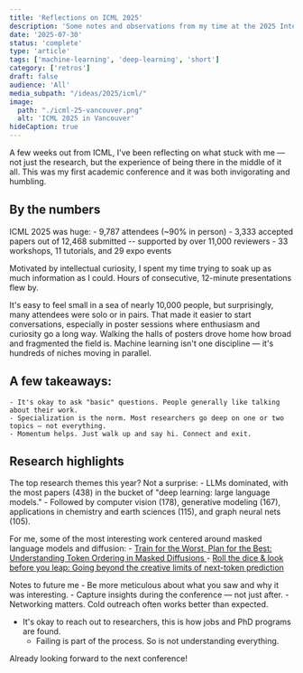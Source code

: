```yaml
---
title: 'Reflections on ICML 2025'
description: 'Some notes and observations from my time at the 2025 International Conference for Machine Learning (ICML)'
date: '2025-07-30'
status: 'complete'
type: 'article'
tags: ['machine-learning', 'deep-learning', 'short']
category: ['retros']
draft: false
audience: 'All'
media_subpath: "/ideas/2025/icml/"
image:
  path: "./icml-25-vancouver.png"
  alt: 'ICML 2025 in Vancouver'
hideCaption: true
---
```


A few weeks out from ICML, I've been reflecting on what stuck with me — not just the research, but the experience of being there in the middle of it all. This was my first academic conference and it was both invigorating and humbling.

## By the numbers

ICML 2025 was huge:
	- 9,787 attendees (~90% in person)
	- 3,333 accepted papers out of 12,468 submitted -- supported by over 11,000 reviewers
	- 33 workshops, 11 tutorials, and 29 expo events

Motivated by intellectual curiosity, I spent my time trying to  soak up as much information as I could. Hours of consecutive, 12-minute presentations flew by.

It's easy to feel small in a sea of nearly 10,000 people, but surprisingly, many attendees were solo or in pairs. That made it easier to start conversations, especially in poster sessions where enthusiasm and curiosity go a long way. Walking the halls of posters drove home how broad and fragmented the field is. Machine learning isn't one discipline — it's hundreds of niches moving in parallel.

## A few takeaways:
	- It's okay to ask "basic" questions. People generally like talking about their work.
	- Specialization is the norm. Most researchers go deep on one or two topics — not everything.
	- Momentum helps. Just walk up and say hi. Connect and exit.

## Research highlights

The top research themes this year? Not a surprise:
	- LLMs dominated, with the most papers (438) in the bucket of "deep learning: large language models." 
	- Followed by computer vision (178), generative modeling (167), applications in chemistry and earth sciences (115), and graph neural nets (105).

For me, some of the most interesting work centered around masked language models and diffusion:
	- [Train for the Worst, Plan for the Best: Understanding Token Ordering in Masked Diffusions ](https://arxiv.org/abs/2502.06768)
	- [ Roll the dice & look before you leap: Going beyond the creative limits of next-token prediction ](https://arxiv.org/abs/2504.15266)

Notes to future me
	- Be more meticulous about what you saw and why it was interesting.
	- Capture insights during the conference — not just after.
	- Networking matters. Cold outreach often works better than expected.
  - It's okay to reach out to researchers, this is how jobs and PhD programs are found.
	- Failing is part of the process. So is not understanding everything.

Already looking forward to the next conference!
